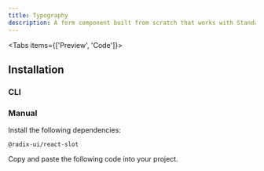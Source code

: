 ```yaml
---
title: Typography
description: A form component built from scratch that works with Standard Schema
---
```


<Tabs items={['Preview', 'Code']}>

<Tab value='Preview'>
  <PreviewComponent comp='typography-demo' />
</Tab>

<Tab value='Code'>
  <ComponentSource comp='typography-demo' />
</Tab>

</Tabs>

## Installation

### CLI

<InstallComponent comp='typography' />

### Manual

<Steps>

<Step>
Install the following dependencies:

```package-install
@radix-ui/react-slot
```

</Step>

<Step>
  Copy and paste the following code into your project.
  <ComponentSource comp='typography' />
</Step>

</Steps>
